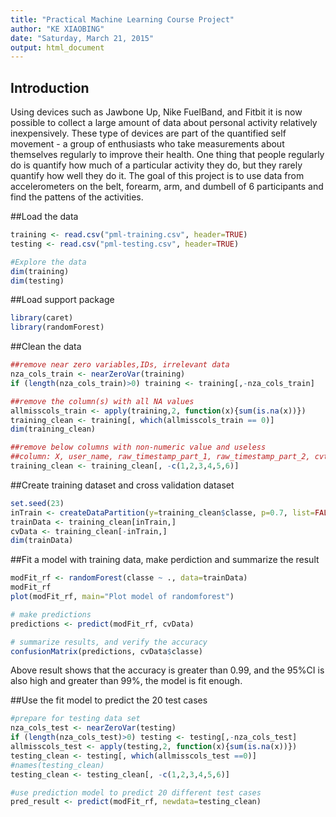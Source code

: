```yaml
---
title: "Practical Machine Learning Course Project"
author: "KE XIAOBING"
date: "Saturday, March 21, 2015"
output: html_document
---
```


## Introduction
Using devices such as Jawbone Up, Nike FuelBand, and Fitbit it is now possible to collect a large amount of data about personal activity relatively inexpensively. These type of devices are part of the quantified self movement - a group of enthusiasts who take measurements about themselves regularly to improve their health. One thing that people regularly do is quantify how much of a particular activity they do, but they rarely quantify how well they do it. The goal of this project is to use data from accelerometers on the belt, forearm, arm, and dumbell of 6 participants and find the pattens of the activities.

##Load the data
```r
training <- read.csv("pml-training.csv", header=TRUE)
testing <- read.csv("pml-testing.csv", header=TRUE)

#Explore the data
dim(training)
dim(testing)
```

##Load support package
```r
library(caret)
library(randomForest)
```

##Clean the data
```r
##remove near zero variables,IDs, irrelevant data
nza_cols_train <- nearZeroVar(training)
if (length(nza_cols_train)>0) training <- training[,-nza_cols_train]

##remove the column(s) with all NA values
allmisscols_train <- apply(training,2, function(x){sum(is.na(x))})
training_clean <- training[, which(allmisscols_train == 0)]
dim(training_clean)

##remove below columns with non-numeric value and useless
##column: X, user_name, raw_timestamp_part_1, raw_timestamp_part_2, cvtd_timestamp and num_window
training_clean <- training_clean[, -c(1,2,3,4,5,6)]
```

##Create training dataset and cross validation dataset
```r
set.seed(23)
inTrain <- createDataPartition(y=training_clean$classe, p=0.7, list=FALSE)
trainData <- training_clean[inTrain,]
cvData <- training_clean[-inTrain,]
dim(trainData)
```

##Fit a model with training data, make perdiction and summarize the result
```r
modFit_rf <- randomForest(classe ~ ., data=trainData)
modFit_rf
plot(modFit_rf, main="Plot model of randomforest")

# make predictions
predictions <- predict(modFit_rf, cvData)

# summarize results, and verify the accuracy
confusionMatrix(predictions, cvData$classe)
```
Above result shows that the accuracy is greater than 0.99, and the 95%CI is also high and greater than 99%, the model is fit enough.

##Use the fit model to predict the 20 test cases
```r
#prepare for testing data set
nza_cols_test <- nearZeroVar(testing)
if (length(nza_cols_test)>0) testing <- testing[,-nza_cols_test]
allmisscols_test <- apply(testing,2, function(x){sum(is.na(x))})
testing_clean <- testing[, which(allmisscols_test ==0)]
#names(testing_clean)
testing_clean <- testing_clean[, -c(1,2,3,4,5,6)]

#use prediction model to predict 20 different test cases
pred_result <- predict(modFit_rf, newdata=testing_clean)
```

